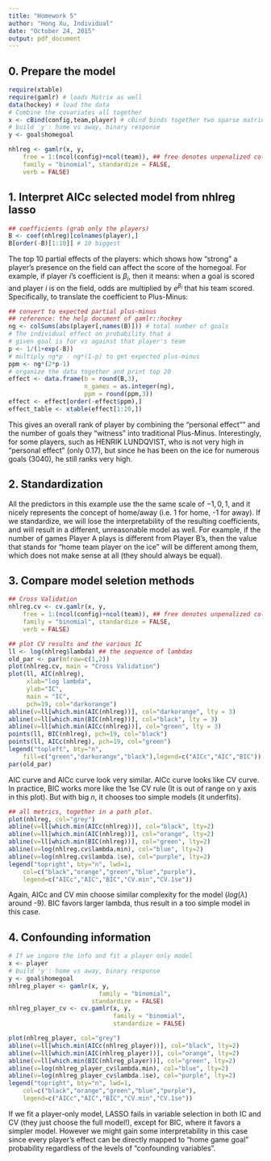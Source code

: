 ```yaml
---
title: "Homework 5"
author: "Hong Xu, Individual"
date: "October 24, 2015"
output: pdf_document
---
```

## 0. Prepare the model ##
```r
require(xtable)
require(gamlr) # loads Matrix as well
data(hockey) # load the data
# Combine the covariates all together
x <- cBind(config,team,player) # cBind binds together two sparse matrices
# build 'y': home vs away, binary response
y <- goal$homegoal

nhlreg <- gamlr(x, y, 
	free = 1:(ncol(config)+ncol(team)), ## free denotes unpenalized columns
	family = "binomial", standardize = FALSE,
	verb = FALSE)
```
## 1. Interpret AICc selected model from nhlreg lasso ##
```r
## coefficients (grab only the players)
B <- coef(nhlreg)[colnames(player),]
B[order(-B)[1:10]] # 10 biggest
```
The top 10 partial effects of the players: which shows how "strong" a player's presence on the field can affect the score of the homegoal. For example, if player $i$'s coefficient is $\beta_i$, then it means: when a goal is scored and player $i$ is on the field, odds are multiplied by $e^{\beta_i}$ that his team scored.\newline
\newline
Specifically, to translate the coefficient to Plus-Minus:
```r
## convert to expected partial plus-minus
## reference: the help document of gamlr::hockey
ng <- colSums(abs(player[,names(B)])) # total number of goals
# The individual effect on probability that a
# given goal is for vs against that player's team
p <- 1/(1+exp(-B)) 
# multiply ng*p - ng*(1-p) to get expected plus-minus
ppm <- ng*(2*p-1)
# organize the data together and print top 20
effect <- data.frame(b = round(B,3), 
                     n_games = as.integer(ng), 
                     ppm = round(ppm,3))
effect <- effect[order(-effect$ppm),]
effect_table <- xtable(effect[1:20,])
```
\begin{table}[ht]
\centering
\begin{tabular}{rrrr}
  \hline
 & b & n\_games & ppm \\ 
  \hline
JOE\_THORNTON & 0.38 & 1740 & 329.84 \\ 
  PAVEL\_DATSYUK & 0.38 & 1725 & 320.70 \\ 
  SIDNEY\_CROSBY & 0.41 & 1568 & 319.36 \\ 
  ALEX\_OVECHKIN & 0.30 & 1705 & 254.52 \\ 
  HENRIK\_LUNDQVIST & 0.17 & 3040 & 251.76 \\ 
  HENRIK\_SEDIN & 0.29 & 1634 & 237.18 \\ 
  MARIAN\_HOSSA & 0.26 & 1752 & 230.24 \\ 
  NICKLAS\_LIDSTROM & 0.21 & 2128 & 223.94 \\ 
  DANIEL\_ALFREDSSON & 0.25 & 1732 & 216.01 \\ 
  ANDREI\_MARKOV & 0.28 & 1549 & 213.38 \\ 
  MIIKKA\_KIPRUSOFF & 0.14 & 3076 & 208.80 \\ 
  MARIAN\_GABORIK & 0.32 & 1287 & 203.00 \\ 
  ALEXANDER\_SEMIN & 0.35 & 1148 & 199.86 \\ 
  CHRIS\_PRONGER & 0.26 & 1557 & 197.41 \\ 
  HENRIK\_ZETTERBERG & 0.21 & 1803 & 192.92 \\ 
  PETER\_FORSBERG & 0.76 & 532 & 191.76 \\ 
  JONATHAN\_TOEWS & 0.31 & 1200 & 182.30 \\ 
  TEEMU\_SELANNE & 0.31 & 1197 & 182.17 \\ 
  LUBOMIR\_VISNOVSKY & 0.31 & 1179 & 179.72 \\ 
  RYAN\_GETZLAF & 0.27 & 1341 & 179.29 \\ 
   \hline
\end{tabular}
\end{table}

This gives an overall rank of player by combining the "personal effect"" and the number of goals they "witness" into traditional Plus-Minus. Interestingly, for some players, such as HENRIK LUNDQVIST, who is not very high in "personal effect" (only 0.17), but since he has been on the ice for numerous goals (3040), he still ranks very high.


## 2. Standardization ##
All the predictors in this example use the the same scale of ${-1, 0, 1}$, and it nicely represents the concept of home/away (i.e. 1 for home, -1 for away). If we standardize, we will lose the interpretability of the resulting coefficients, and will result in a different, unreasonable model as well. For example, if the number of games Player A plays is different from Player B's, then the value that stands for "home team player on the ice" will be different among them, which does not make sense at all (they should always be equal).\newline

## 3. Compare model seletion methods ##
```r
## Cross Validation
nhlreg.cv <- cv.gamlr(x, y, 
	free = 1:(ncol(config)+ncol(team)), ## free denotes unpenalized columns
	family = "binomial", standardize = FALSE,
	verb = FALSE)

## plot CV results and the various IC
ll <- log(nhlreg$lambda) ## the sequence of lambdas
old_par <- par(mfrow=c(1,2))
plot(nhlreg.cv, main = "Cross Validation")
plot(ll, AIC(nhlreg), 
     xlab="log lambda", 
     ylab="IC",
     main = "IC",
     pch=19, col="darkorange")
abline(v=ll[which.min(AIC(nhlreg))], col="darkorange", lty = 3)
abline(v=ll[which.min(BIC(nhlreg))], col="black", lty = 3)
abline(v=ll[which.min(AICc(nhlreg))], col="green", lty = 3)
points(ll, BIC(nhlreg), pch=19, col="black")
points(ll, AICc(nhlreg), pch=19, col="green")
legend("topleft", bty="n",
	fill=c("green","darkorange","black"),legend=c("AICc","AIC","BIC"))
par(old_par)
```
AIC curve and AICc curve look very similar. AICc curve looks like CV curve. \newline
In practice, BIC works more like the 1se CV rule (It is out of range on y axis in this plot). \newline
But with big $n$, it chooses too simple models (it underfits).

```r
## all metrics, together in a path plot.
plot(nhlreg, col="grey")
abline(v=ll[which.min(AICc(nhlreg))], col="black", lty=2)
abline(v=ll[which.min(AIC(nhlreg))], col="orange", lty=2)
abline(v=ll[which.min(BIC(nhlreg))], col="green", lty=2)
abline(v=log(nhlreg.cv$lambda.min), col="blue", lty=2)
abline(v=log(nhlreg.cv$lambda.1se), col="purple", lty=2)
legend("topright", bty="n", lwd=1, 
	col=c("black","orange","green","blue","purple"),
	legend=c("AICc","AIC","BIC","CV.min","CV.1se"))
```
Again, AICc and CV min choose similar complexity for the model ($log(\lambda)$ around -9). BIC favors larger lambda, thus result in a too simple model in this case.


## 4. Confounding information ##
```r
# If we ingore the info and fit a player only model
x <- player
# build 'y': home vs away, binary response
y <- goal$homegoal
nhlreg_player <- gamlr(x, y, 
	                     family = "binomial", 
                       standardize = FALSE)
nhlreg_player_cv <- cv.gamlr(x, y,
                             family = "binomial",
                             standardize = FALSE)

plot(nhlreg_player, col="grey")
abline(v=ll[which.min(AICc(nhlreg_player))], col="black", lty=2)
abline(v=ll[which.min(AIC(nhlreg_player))], col="orange", lty=2)
abline(v=ll[which.min(BIC(nhlreg_player))], col="green", lty=2)
abline(v=log(nhlreg_player_cv$lambda.min), col="blue", lty=2)
abline(v=log(nhlreg_player_cv$lambda.1se), col="purple", lty=2)
legend("topright", bty="n", lwd=1, 
	col=c("black","orange","green","blue","purple"),
	legend=c("AICc","AIC","BIC","CV.min","CV.1se"))

```
If we fit a player-only model, LASSO fails in variable selection in both IC and CV (they just choose the full model!), except for BIC, where it favors a simpler model. \newline
However we might gain some interpretability in this case since every player's effect can be directly mapped to "home game goal" probability regardless of the levels of "confounding variables".

